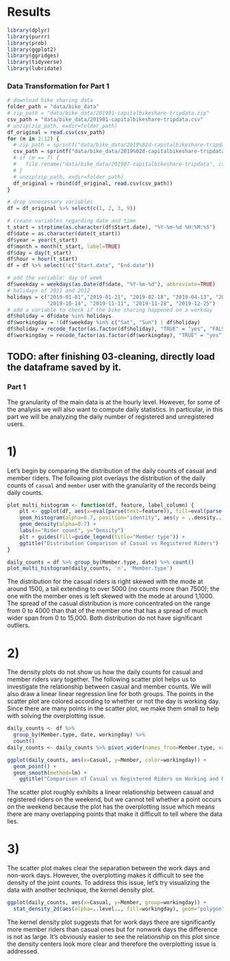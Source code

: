 # Results

```r
library(dplyr)
library(purrr)
library(prob)
library(ggplot2)
library(ggridges)
library(tidyverse)
library(lubridate)
```

### Data Transformation for Part 1

```r
# download bike sharing data
folder_path = "data/bike_data"
# zip_path = "data/bike_data/201901-capitalbikeshare-tripdata.zip"
csv_path = "data/bike_data/201901-capitalbikeshare-tripdata.csv"
# unzip(zip_path, exdir=folder_path)
df_original = read.csv(csv_path)
for (m in 2:12) {
  # zip_path = sprintf("data/bike_data/2019%02d-capitalbikeshare-tripdata.zip", m)
  csv_path = sprintf("data/bike_data/2019%02d-capitalbikeshare-tripdata.csv", m)
  # if (m == 7) {
  #   file.rename("data/bike_data/201907-capitalbikeshare-tripdata", csv_path)
  # }
  # unzip(zip_path, exdir=folder_path)
  df_original = rbind(df_original, read.csv(csv_path))
}
```

```r
# drop unnecessary variables
df = df_original %>% select(c(1, 2, 3, 9))

# create variables regarding date and time
t_start = strptime(as.character(df$Start.date), "%Y-%m-%d %H:%M:%S")
df$date = as.character(date(t_start))
df$year = year(t_start)
df$month = month(t_start, label=TRUE)
df$day = day(t_start)
df$hour = hour(t_start)
df = df %>% select(!c("Start.date", "End.date"))

# add the variable: day of week
df$weekday = weekdays(as.Date(df$date, "%Y-%m-%d"), abbreviate=TRUE)
# holidays of 2011 and 2012
holidays = c("2019-01-01","2019-01-21", "2019-02-18", "2019-04-13", "2019-05-27", "2019-07-04", "2019-09-02",
             "2019-10-14", "2019-11-11", "2019-11-28", "2019-12-25")
# add a variable to check if the bike sharing happened on a workday
df$holiday = df$date %in% holidays
df$workingday = !(df$weekday %in% c("Sat", "Sun") | df$holiday)
df$holiday = recode_factor(as.factor(df$holiday), "TRUE" = "yes", "FALSE" = "no")
df$workingday = recode_factor(as.factor(df$workingday), "TRUE" = "yes", "FALSE" = "no")
```

## TODO: after finishing 03-cleaning, directly load the dataframe saved by it.

### Part 1
The granularity of the main data is at the hourly level. However, for some of the analysis we will also want to compute daily statistics. In particular, in this part we will be analyzing the daily number of registered and unregistered users.

# 1)
Let's begin by comparing the distribution of the daily counts of casual and member riders. The following plot overlays the distribution of the daily counts of `casual` and `member` user with the granularity of the records being daily counts.
```r
plot_multi_histogram <- function(df, feature, label_column) {
    plt <- ggplot(df, aes(x=eval(parse(text=feature)), fill=eval(parse(text=label_column)))) +
    geom_histogram(alpha=0.7, position="identity", aes(y = ..density..), color="black", binwidth=500) +
    geom_density(alpha=0.7) +
    labs(x="Rider count", y="Density")
    plt + guides(fill=guide_legend(title="Member type")) +
    ggtitle("Distribution Comparison of Casual vs Registered Riders")
}

daily_counts = df %>% group_by(Member.type, date) %>% count()
plot_multi_histogram(daily_counts, 'n', 'Member.type')
```
The distribution for the casual riders is right skewed with the mode at around 1500, a tail extending to over 5000 (no counts more than 7500); the one with the member ones is left skewed with the mode at around 1,1000. The spread of the casual distribution is more concentrated on the range from 0 to 4000 than that of the member one that has a spread of much wider span from 0 to 15,000. Both distribution do not have significant outliers.

# 2)
The density plots do not show us how the daily counts for casual and member riders vary together. The following scatter plot helps us to investigate the relationship between casual and member counts. We will also draw a linear linear regression line for both groups. The points in the scatter plot are colored according to whether or not the day is working day. Since there are many points in the scatter plot, we make them small to help with solving the overplotting issue.

```r
daily_counts <- df %>% 
  group_by(Member.type, date, workingday) %>% 
  count()
daily_counts <- daily_counts %>% pivot_wider(names_from=Member.type, values_from=n)

ggplot(daily_counts, aes(x=Casual, y=Member, color=workingday)) +
  geom_point() +
  geom_smooth(method=lm) +
    ggtitle("Comparison of Casual vs Registered Riders on Working and Nonworking Days")
```
The scatter plot roughly exhibits a linear relationship between casual and registered riders on the weekend, but we cannot tell whether a point occurs on the weekend because the plot has the overplotting issue which means there are many overlapping points that make it difficult to tell where the data lies.

# 3)
The scatter plot makes clear the separation between the work days and non-work days. However, the overplotting makes it difficult to see the density of the joint counts. To address this issue, let's try visualizing the data with another technique, the kernel density plot.

```r
ggplot(daily_counts, aes(x=Casual, y=Member, group=workingday)) + 
  stat_density_2d(aes(alpha=..level.., fill=workingday), geom="polygon")
```
The kernel density plot suggests that for work days there are significantly more member riders than casual ones but for nonwork days the difference is not as large. It's obviously easier to see the relationship on this plot since the density centers look more clear and therefore the overplotting issue is addressed.
